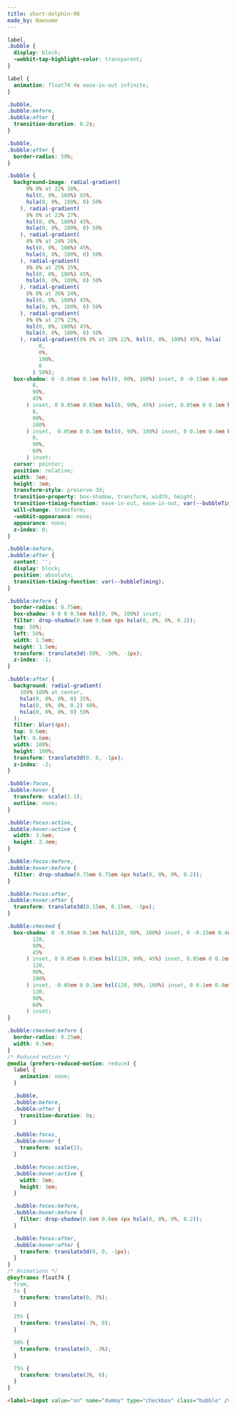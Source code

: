 ```yaml
---
title: short-dolphin-98
made_by: Nawsome
---
```


```css
label,
.bubble {
  display: block;
  -webkit-tap-highlight-color: transparent;
}

label {
  animation: float74 4s ease-in-out infinite;
}

.bubble,
.bubble:before,
.bubble:after {
  transition-duration: 0.2s;
}

.bubble,
.bubble:after {
  border-radius: 50%;
}

.bubble {
  background-image: radial-gradient(
      8% 8% at 22% 28%,
      hsl(0, 0%, 100%) 45%,
      hsla(0, 0%, 100%, 0) 50%
    ), radial-gradient(
      8% 8% at 23% 27%,
      hsl(0, 0%, 100%) 45%,
      hsla(0, 0%, 100%, 0) 50%
    ), radial-gradient(
      8% 8% at 24% 26%,
      hsl(0, 0%, 100%) 45%,
      hsla(0, 0%, 100%, 0) 50%
    ), radial-gradient(
      8% 8% at 25% 25%,
      hsl(0, 0%, 100%) 45%,
      hsla(0, 0%, 100%, 0) 50%
    ), radial-gradient(
      8% 8% at 26% 24%,
      hsl(0, 0%, 100%) 45%,
      hsla(0, 0%, 100%, 0) 50%
    ), radial-gradient(
      8% 8% at 27% 23%,
      hsl(0, 0%, 100%) 45%,
      hsla(0, 0%, 100%, 0) 50%
    ), radial-gradient(8% 8% at 28% 22%, hsl(0, 0%, 100%) 45%, hsla(
          0,
          0%,
          100%,
          0
        ) 50%);
  box-shadow: 0 -0.06em 0.1em hsl(0, 90%, 100%) inset, 0 -0.15em 0.4em hsl(
        0,
        90%,
        45%
      ) inset, 0 0.05em 0.05em hsl(0, 90%, 45%) inset, 0.05em 0 0.1em hsl(
        0,
        90%,
        100%
      ) inset, -0.05em 0 0.1em hsl(0, 90%, 100%) inset, 0 0.1em 0.4em hsl(
        0,
        90%,
        60%
      ) inset;
  cursor: pointer;
  position: relative;
  width: 3em;
  height: 3em;
  transform-style: preserve-3d;
  transition-property: box-shadow, transform, width, height;
  transition-timing-function: ease-in-out, ease-in-out, var(--bubbleTiming), var(--bubbleTiming);
  will-change: transform;
  -webkit-appearance: none;
  appearance: none;
  z-index: 0;
}

.bubble:before,
.bubble:after {
  content: '';
  display: block;
  position: absolute;
  transition-timing-function: var(--bubbleTiming);
}

.bubble:before {
  border-radius: 0.75em;
  box-shadow: 0 0 0 0.5em hsl(0, 0%, 100%) inset;
  filter: drop-shadow(0.6em 0.6em 4px hsla(0, 0%, 0%, 0.2));
  top: 50%;
  left: 50%;
  width: 1.5em;
  height: 1.5em;
  transform: translate3d(-50%, -50%, -1px);
  z-index: -1;
}

.bubble:after {
  background: radial-gradient(
    100% 100% at center,
    hsla(0, 0%, 0%, 0) 35%,
    hsla(0, 0%, 0%, 0.2) 48%,
    hsla(0, 0%, 0%, 0) 50%
  );
  filter: blur(4px);
  top: 0.6em;
  left: 0.6em;
  width: 100%;
  height: 100%;
  transform: translate3d(0, 0, -1px);
  z-index: -2;
}

.bubble:focus,
.bubble:hover {
  transform: scale(1.1);
  outline: none;
}

.bubble:focus:active,
.bubble:hover:active {
  width: 3.6em;
  height: 2.4em;
}

.bubble:focus:before,
.bubble:hover:before {
  filter: drop-shadow(0.75em 0.75em 4px hsla(0, 0%, 0%, 0.2));
}

.bubble:focus:after,
.bubble:hover:after {
  transform: translate3d(0.15em, 0.15em, -1px);
}

.bubble:checked {
  box-shadow: 0 -0.06em 0.1em hsl(120, 90%, 100%) inset, 0 -0.15em 0.4em hsl(
        120,
        90%,
        45%
      ) inset, 0 0.05em 0.05em hsl(120, 90%, 45%) inset, 0.05em 0 0.1em hsl(
        120,
        90%,
        100%
      ) inset, -0.05em 0 0.1em hsl(120, 90%, 100%) inset, 0 0.1em 0.4em hsl(
        120,
        90%,
        60%
      ) inset;
}

.bubble:checked:before {
  border-radius: 0.25em;
  width: 0.5em;
}
/* Reduced motion */
@media (prefers-reduced-motion: reduce) {
  label {
    animation: none;
  }

  .bubble,
  .bubble:before,
  .bubble:after {
    transition-duration: 0s;
  }

  .bubble:focus,
  .bubble:hover {
    transform: scale(1);
  }

  .bubble:focus:active,
  .bubble:hover:active {
    width: 3em;
    height: 3em;
  }

  .bubble:focus:before,
  .bubble:hover:before {
    filter: drop-shadow(0.6em 0.6em 4px hsla(0, 0%, 0%, 0.2));
  }

  .bubble:focus:after,
  .bubble:hover:after {
    transform: translate3d(0, 0, -1px);
  }
}
/* Animations */
@keyframes float74 {
  from,
  to {
    transform: translate(0, 3%);
  }

  25% {
    transform: translate(-3%, 0);
  }

  50% {
    transform: translate(0, -3%);
  }

  75% {
    transform: translate(3%, 0);
  }
}
```

```html
<label><input value="on" name="dummy" type="checkbox" class="bubble" /></label>
```
